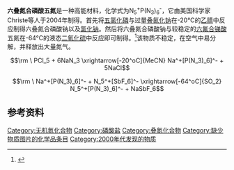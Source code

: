 {{Chembox
| Name = 
| NameEn = pentanitrogen hexaazidophosphate
| ImageFile = pentanitrogen hexaazidophosphate.png
|  ImageSize = 
|  ImageAlt = 
| IUPACName = 
| IUPACNameZh = 
| OtherNames = 
| Section1 = {{Chembox Identifiers
|   CASNo = 781657-70-3
|   CASNo_Ref = {{cascite|correct|CAS}}
|   PubChem = 
|   SMILES =  }}
| Section2 = {{Chembox Properties
| P=1 | N=23
|   Formula = 
|   MolarMass = 
|   Appearance = 
|   Density = 
|   MeltingPt = 
|   BoilingPt = 
|   Solubility =  }}
}}

'''六叠氮合磷酸五氮'''是一种高能材料，化学式为N<sub>5</sub><sup>+</sup>P(N<sub>3</sub>)<sub>6</sub><sup>-</sup>，它由美国科学家Christe等人于2004年制得。首先将[[五氯化磷|五氯化磷]]与过量[[叠氮化钠|叠氮化钠]]在-20°C的[[乙腈|乙腈]]中反应制得六叠氮合磷酸钠以及[[氯化钠|氯化钠]]。然后将六叠氮合磷酸钠与较稳定的[[六氟合锑酸|六氟合锑酸]]五氮在-64°C的液态[[二氧化硫|二氧化硫]]中反应即可制得。<ref>{{cite journal|title=Recent Advances in the Chemistry of N5+, N5− and High-Oxygen Compounds|journal=Propellants, Explosives, Pyrotechnics|date=2007-05-31|volume=32|issue=3|pages=194–204|doi=10.1002/prep.200700020|last=Christe|first=Karl O.}}</ref>该物质不稳定，在空气中易分解，并释放出大量氮气。

:<math>\rm \ PCl_5 + 6NaN_3 \xrightarrow[-20^oC]{MeCN} Na^+[P(N_3)_6]^- + 5NaCl</math>
:<math>\rm \ Na^+[P(N_3)_6]^- + N_5^+[SbF_6]^- \xrightarrow[-64^oC]{SO_2}  N_5^+[P(N_3)_6]^- + NaSbF_6</math>

==参考资料==
{{reflist}}

[[Category:无机氮化合物|Category:无机氮化合物]]
[[Category:磷酸盐|Category:磷酸盐]]
[[Category:叠氮化合物|Category:叠氮化合物]]
[[Category:缺少物质图片的化学品条目|Category:缺少物质图片的化学品条目]]
[[Category:2000年代发现的物质|Category:2000年代发现的物质]]